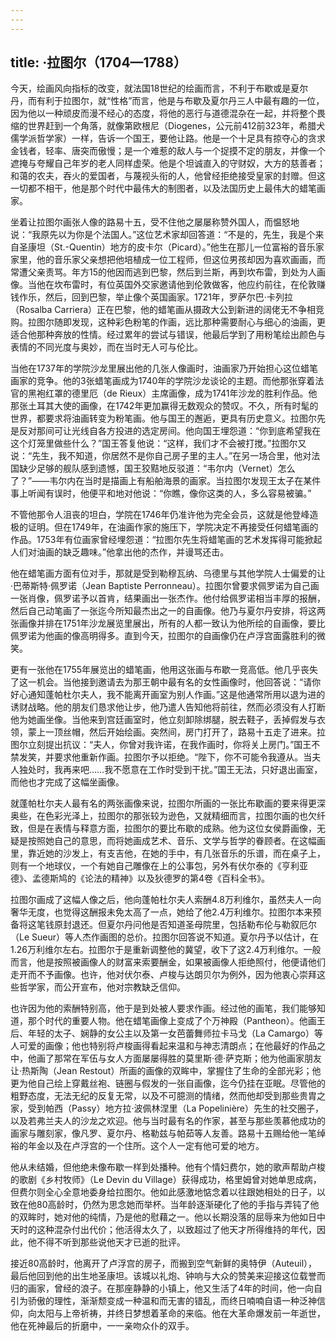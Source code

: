 ```yaml
---
---
---
```

title: ·拉图尔（1704—1788）
---




今天，绘画风向指标的改变，就法国18世纪的绘画而言，不利于布歇或是夏尔丹，而有利于拉图尔，就“性格”而言，他是与布歇及夏尔丹三人中最有趣的一位，因为他以一种顽皮而漫不经心的态度，将他的恶行与道德混杂在一起，并将整个畏缩的世界赶到一个角落，就像第欧根尼（Diogenes，公元前412前323年，希腊犬儒学派哲学家）一样，告诉一个国王，要他让路。他是一个十足具有掠夺心的贪求金钱者，轻率、唐突而傲慢；是一个难惹的敌人与一个捉摸不定的朋友，并像一个遮掩与夸耀自己年岁的老人同样虚荣。他是个坦诚直入的守财奴，大方的慈善者；和蔼的农夫，吞火的爱国者，与蔑视头衔的人，他曾经拒绝接受皇家的封赠。但这一切都不相干，他是那个时代中最伟大的制图者，以及法国历史上最伟大的蜡笔画家。

坐着让拉图尔画张人像的路易十五，受不住他之屡屡称赞外国人，而愠怒地说：“我原先以为你是个法国人。”这位艺术家却回答道：“不是的，先生，我是个来自圣康坦（St.-Quentin）地方的皮卡尔（Picard）。”他生在那儿一位富裕的音乐家家里，他的音乐家父亲想把他培植成一位工程师，但这位男孩却因为喜欢画画，而常遭父亲责骂。年方15的他因而逃到巴黎，然后到兰斯，再到坎布雷，到处为人画像。当他在坎布雷时，有位英国外交家邀请他到伦敦做客，他应约前往，在伦敦赚钱作乐，然后，回到巴黎，举止像个英国画家。1721年，罗萨尔巴·卡列拉（Rosalba Carriera）正在巴黎，他的蜡笔画从摄政大公到新进的阔佬无不争相竞购。拉图尔随即发现，这种彩色粉笔的作画，远比那种需要耐心与细心的油画，更适合他那种奔放的性情。经过累年的尝试与错误，他最后学到了用粉笔绘出颜色与表情的不同光度与奥妙，而在当时无人可与伦比。

当他在1737年的学院沙龙里展出他的几张人像画时，油画家乃开始担心这位蜡笔画家的竞争。他的3张蜡笔画成为1740年的学院沙龙谈论的主题。而他那张穿着法官的黑袍红罩的德里厄（de Rieux）主席画像，成为1741年沙龙的胜利作品。他那张土耳其大使的画像，在1742年更加赢得无数观众的赞叹。不久，所有时髦的世界，都要求将油画转变为粉笔画。他与国王的邂逅，更具有历史意义。拉图尔先是反对那间可让光线自各方投进的选定房间。他向国王埋怨道：“你到底希望我在这个灯笼里做些什么？”国王答复他说：“这样，我们才不会被打搅。”拉图尔又说：“先生，我不知道，你居然不是你自己房子里的主人。”在另一场合里，他对法国缺少足够的舰队感到遗憾，国王狡黠地反驳道：“韦尔内（Vernet）怎么了？”——韦尔内在当时是描画上有船舶海景的画家。当拉图尔发现王太子在某件事上听闻有误时，他便平和地对他说：“你瞧，像你这类的人，多么容易被骗。”

不管他那令人沮丧的坦白，学院在1746年仍准许他为完全会员，这就是他登峰造极的证明。但在1749年，在油画作家的施压下，学院决定不再接受任何蜡笔画的作品。1753年有位画家曾经埋怨道：“拉图尔先生将蜡笔画的艺术发挥得可能掀起人们对油画的缺乏趣味。”他拿出他的杰作，并谩骂还击。

他在蜡笔画方面有位对手，那就是受到勒穆瓦纳、乌德里与其他学院人士偏爱的让·巴蒂斯特·佩罗诺（Jean Baptiste Perronneau）。拉图尔曾要求佩罗诺为自己画一张肖像，佩罗诺予以首肯，结果画出一张杰作。他付给佩罗诺相当丰厚的报酬，然后自己动笔画了一张迄今所知最杰出之一的自画像。他乃与夏尔丹安排，将这两张画像并排在1751年沙龙展览里展出，所有的人都一致认为他所绘的自画像，要比佩罗诺为他画的像高明得多。直到今天，拉图尔的自画像仍在卢浮宫面露胜利的微笑。

更有一张他在1755年展览出的蜡笔画，他用这张画与布歇一竞高低。他几乎丧失了这一机会。当他接到邀请去为那王朝中最有名的女性画像时，他回答说：“请你好心通知蓬帕杜尔夫人，我不能离开画室为别人作画。”这是他通常所用以退为进的诱财战略。他的朋友们恳求他让步，他乃遣人告知他将前往，然而必须没有人打断他为她画坐像。当他来到宫廷画室时，他立刻卸除绑腿，脱去鞋子，丢掉假发与衣领，蒙上一顶丝帽，然后开始绘画。突然间，房门打开了，路易十五走了进来。拉图尔立刻提出抗议：“夫人，你曾对我许诺，在我作画时，你将关上房门。”国王不禁发笑，并要求他重新作画。拉图尔予以拒绝。“陛下，你不可能令我遵从。当夫人独处时，我再来吧……我不愿意在工作时受到干扰。”国王无法，只好退出画室，而他也才完成了这幅坐画像。

就蓬帕杜尔夫人最有名的两张画像来说，拉图尔所画的一张比布歇画的要来得更深奥些，在色彩光泽上，拉图尔的那张较为逊色，又就精细而言，拉图尔画的也欠纤致，但是在表情与释意方面，拉图尔的要比布歇的成熟。他为这位女侯爵画像，无疑是按照她自己的意思，而将她画成艺术、音乐、文学与哲学的眷顾者。在这幅画里，靠近她的沙发上，有支吉他，在她的手中，有几张音乐的乐谱，而在桌子上，则有一个地球仪，一个有她自己雕像在上的公事包，另外有伏尔泰的《亨利亚德》、孟德斯鸠的《论法的精神》以及狄德罗的第4卷《百科全书》。

拉图尔画成了这幅人像之后，他向蓬帕杜尔夫人索酬4.8万利维尔，虽然夫人一向奢华无度，也觉得这酬报未免太高了一点，她给了他2.4万利维尔。拉图尔本来预备将这笔钱原封退还。但夏尔丹问他是否知道圣母院里，包括勒布伦与勒叙厄尔（Le Sueur）等人杰作画图的总价。拉图尔回答说不知道。夏尔丹予以估计，在1.26万利维尔左右。拉图尔于是重新调整他的冀望，收下了这2.4万利维尔。一般而言，他是按照被画像人的财富来索要酬金，如果被画像人拒绝照付，他便请他们走开而不予画像。也许，他对伏尔泰、卢梭与达朗贝尔为例外，因为他衷心崇拜这些哲学家，而公开宣布，他对宗教缺乏信仰。

也许因为他的索酬特别高，他于是到处被人要求作画。经过他的画笔，我们能够知道，那个时代的重要人物。他在蜡笔画像上变成了个万神殿（Pantheon）。他画王后、年轻的太子、娴静的女公主以及第一女芭蕾舞师拉卡马戈（La Camargo）等人可爱的画像；他也特别将卢梭画得看起来温和与神志清朗点；在他最好的作品之中，他画了那常在军伍与女人方面屡屡得胜的莫里斯·德·萨克斯；他为他画家朋友让·热斯陶（Jean Restout）所画的画像的双眸中，掌握住了生命的全部光彩；他更为他自己绘上穿戴丝袍、链圈与假发的一张自画像，迄今仍挂在亚眠。尽管他的粗野态度，无法无纪的反复无常，以及不可臆测的情绪，然而他却受到那些贵胄之家，受到帕西（Passy）地方拉·波佩林涅里（La Popelinière）先生的社交圈子，以及若弗兰夫人的沙龙之欢迎。他与当时最有名的作家，甚至与那些羡慕他成功的画家与雕刻家，像凡罗、夏尔丹、格勒兹与帕茹等人友善。路易十五赐给他一笔绰裕的年金以及在卢浮宫的一个住所。这个人一定有他可爱的地方。

他从未结婚，但他绝未像布歇一样到处播种。他有个情妇费尔，她的歌声帮助卢梭的歌剧《乡村牧师》（Le Devin du Village）获得成功，格里姆曾对她单思成病，但费尔则全心全意地委身给拉图尔。他如此感激地惦念着以往跟她相处的日子，以致在他80高龄时，仍然为思念她而举杯。当年龄逐渐硬化了他的手指与弄钝了他的双眸时，她对他的纯情，乃是他的慰藉之一。他以长期没落的屈辱来为他如日中天时的这种混杂付出代价；他活得太久了，以致超过了他天才所得维持的年代，因此，他不得不听到那些说他天才已逝的批评。

接近80高龄时，他离开了卢浮宫的房子，而搬到空气新鲜的奥特伊（Auteuil），最后他回到他的出生地圣康坦。该城以礼炮、钟响与大众的赞美来迎接这位载誉而归的画家，曾经的浪子。在那座静静的小镇上，他又生活了4年的时间，他一向自引为骄傲的理性，渐渐颓变成一种温和而无害的错乱，而终日喃喃自语一种泛神信仰，向太阳与上帝祈祷，并终日梦想着革命的来临。他在大革命爆发前一年逝世，他在死神最后的折磨中，一一亲吻众仆的双手。